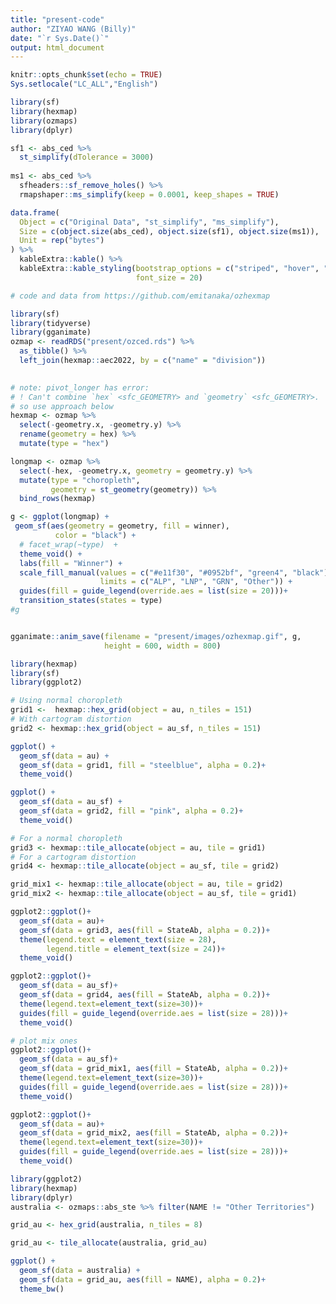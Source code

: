 ```yaml
---
title: "present-code"
author: "ZIYAO WANG (Billy)"
date: "`r Sys.Date()`"
output: html_document
---
```


```r
knitr::opts_chunk$set(echo = TRUE)
Sys.setlocale("LC_ALL","English")
```


```r
library(sf)
library(hexmap)
library(ozmaps)
library(dplyr)

sf1 <- abs_ced %>% 
  st_simplify(dTolerance = 3000)
  
ms1 <- abs_ced %>%
  sfheaders::sf_remove_holes() %>%
  rmapshaper::ms_simplify(keep = 0.0001, keep_shapes = TRUE)
```

```r
data.frame(
  Object = c("Original Data", "st_simplify", "ms_simplify"),
  Size = c(object.size(abs_ced), object.size(sf1), object.size(ms1)),
  Unit = rep("bytes")
) %>% 
  kableExtra::kable() %>% 
  kableExtra::kable_styling(bootstrap_options = c("striped", "hover", "condensed"), full_width = F, position = "center",
                            font_size = 20)

```


```r
# code and data from https://github.com/emitanaka/ozhexmap

library(sf)
library(tidyverse)
library(gganimate)
ozmap <- readRDS("present/ozced.rds") %>% 
  as_tibble() %>% 
  left_join(hexmap::aec2022, by = c("name" = "division"))
  

# note: pivot_longer has error: 
# ! Can't combine `hex` <sfc_GEOMETRY> and `geometry` <sfc_GEOMETRY>.
# so use approach below
hexmap <- ozmap %>% 
  select(-geometry.x, -geometry.y) %>% 
  rename(geometry = hex) %>% 
  mutate(type = "hex")

longmap <- ozmap %>% 
  select(-hex, -geometry.x, geometry = geometry.y) %>% 
  mutate(type = "choropleth",
         geometry = st_geometry(geometry)) %>% 
  bind_rows(hexmap)

g <- ggplot(longmap) + 
 geom_sf(aes(geometry = geometry, fill = winner),
          color = "black") + 
  # facet_wrap(~type)  +
  theme_void() +
  labs(fill = "Winner") +
  scale_fill_manual(values = c("#e11f30", "#0952bf", "green4", "black"),
                    limits = c("ALP", "LNP", "GRN", "Other")) +
  guides(fill = guide_legend(override.aes = list(size = 20)))+
  transition_states(states = type)
#g


gganimate::anim_save(filename = "present/images/ozhexmap.gif", g,
                     height = 600, width = 800)
```


```r
library(hexmap)
library(sf)
library(ggplot2)

# Using normal choropleth
grid1 <-  hexmap::hex_grid(object = au, n_tiles = 151)
# With cartogram distortion
grid2 <- hexmap::hex_grid(object = au_sf, n_tiles = 151)

ggplot() +
  geom_sf(data = au) +
  geom_sf(data = grid1, fill = "steelblue", alpha = 0.2)+
  theme_void()

ggplot() +
  geom_sf(data = au_sf) +
  geom_sf(data = grid2, fill = "pink", alpha = 0.2)+
  theme_void()

```

```r
# For a normal choropleth
grid3 <- hexmap::tile_allocate(object = au, tile = grid1)
# For a cartogram distortion
grid4 <- hexmap::tile_allocate(object = au_sf, tile = grid2)

grid_mix1 <- hexmap::tile_allocate(object = au, tile = grid2)
grid_mix2 <- hexmap::tile_allocate(object = au_sf, tile = grid1)

ggplot2::ggplot()+
  geom_sf(data = au)+
  geom_sf(data = grid3, aes(fill = StateAb, alpha = 0.2))+
  theme(legend.text = element_text(size = 28), 
        legend.title = element_text(size = 24))+
  theme_void()

ggplot2::ggplot()+
  geom_sf(data = au_sf)+
  geom_sf(data = grid4, aes(fill = StateAb, alpha = 0.2))+
  theme(legend.text=element_text(size=30))+
  guides(fill = guide_legend(override.aes = list(size = 28)))+
  theme_void()

# plot mix ones
ggplot2::ggplot()+
  geom_sf(data = au_sf)+
  geom_sf(data = grid_mix1, aes(fill = StateAb, alpha = 0.2))+
  theme(legend.text=element_text(size=30))+
  guides(fill = guide_legend(override.aes = list(size = 28)))+
  theme_void()

ggplot2::ggplot()+
  geom_sf(data = au)+
  geom_sf(data = grid_mix2, aes(fill = StateAb, alpha = 0.2))+
  theme(legend.text=element_text(size=30))+
  guides(fill = guide_legend(override.aes = list(size = 28)))+
  theme_void()
```

```r
library(ggplot2)
library(hexmap)
library(dplyr)
australia <- ozmaps::abs_ste %>% filter(NAME != "Other Territories")

grid_au <- hex_grid(australia, n_tiles = 8)

grid_au <- tile_allocate(australia, grid_au)

ggplot() +
  geom_sf(data = australia) +
  geom_sf(data = grid_au, aes(fill = NAME), alpha = 0.2)+
  theme_bw()
```

